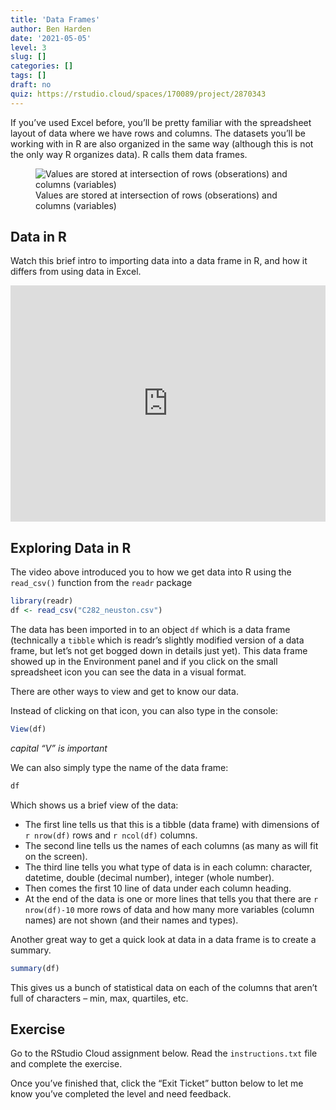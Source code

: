 ```yaml
---
title: 'Data Frames'
author: Ben Harden
date: '2021-05-05'
level: 3
slug: []
categories: []
tags: []
draft: no
quiz: https://rstudio.cloud/spaces/170089/project/2870343
---
```


If you've used Excel before, you'll be pretty familiar with the spreadsheet layout of data where we have rows and columns. The datasets you'll be working with in R are also organized in the same way (although this is not the only way R organizes data). R calls them data frames.

![Values are stored at intersection of rows (obserations) and columns (variables)](tidy_1.png)

## Data in R

Watch this brief intro to importing data into a data frame in R, and how it differs from using data in Excel.

<div style="padding:75% 0 0 0;position:relative;"><iframe src="https://player.vimeo.com/video/555320284?badge=0&amp;autopause=0&amp;player_id=0&amp;app_id=58479" frameborder="0" allow="autoplay; fullscreen; picture-in-picture" allowfullscreen style="position:absolute;top:0;left:0;width:100%;height:100%;" title="Sequence 01.mov"></iframe></div><script src="https://player.vimeo.com/api/player.js"></script>

## Exploring Data in R

The video above introduced you to how we get data into R using the `read_csv()` function from the `readr` package 

```r
library(readr)
df <- read_csv("C282_neuston.csv")
```

The data has been imported in to an object `df` which is a data frame (technically a `tibble` which is readr's slightly modified version of a data frame, but let's not get bogged down in details just yet). This data frame showed up in the Environment panel and if you click on the small spreadsheet icon you can see the data in a visual format. 

There are other ways to view and get to know our data.

Instead of clicking on that icon, you can also type in the console:

```r
View(df)
```

*capital "V" is important*

We can also simply type the name of the data frame:

```r
df
```

Which shows us a brief view of the data:

* The first line tells us that this is a tibble (data frame) with dimensions of `r nrow(df)` rows and `r ncol(df)` columns.
* The second line tells us the names of each columns (as many as will fit on the screen).
* The third line tells you what type of data is in each column: character, datetime, double (decimal number), integer (whole number).
* Then comes the first 10 line of data under each column heading.
* At the end of the data is one or more lines that tells you that there are `r nrow(df)-10` more rows of data and how many more variables (column names) are not shown (and their names and types).

Another great way to get a quick look at data in a data frame is to create a summary.

```r
summary(df)
```

This gives us a bunch of statistical data on each of the columns that aren't full of characters -- min, max, quartiles, etc.

<!-- ## Other things to know about looking at data -->

<!-- As we begin to explore data and begin to visualize it, some of the following functions can be useful. -->

<!-- To get the number of rows in a data frame you can use -->

<!-- ```{r, include = TRUE} -->
<!-- nrow(df) -->
<!-- ``` -->

<!-- and same for columns. -->

<!-- ```{r, include = TRUE} -->
<!-- ncol(df) -->
<!-- ``` -->

<!-- Or both dimenstions together -->

<!-- ```{r} -->
<!-- dim(df) -->
<!-- ``` -->

<!-- You can also get all the names of columns: -->

<!-- ```{r, include = TRUE} -->
<!-- names(df) -->
<!-- ``` -->

<!-- If you want to access just one column of the data as a vector, the easiest way is usually with `$`: -->

<!-- ```{r} -->
<!-- df$temp -->
<!-- ``` -->

<!-- But we can also access the same column of data using `[[...]]` with either the name or the column number (also known as the column index). The following will work the sae as above -->

<!-- ```{r, eval = FALSE} -->
<!-- df[["temp"]] -->
<!-- df[[5]] -->
<!-- ``` -->

<!-- Or we can access a single column data frame using `[...]`: -->

<!-- ```{r, eval = FALSE} -->
<!-- df["temp"] -->
<!-- df[5] -->
<!-- ``` -->

## Exercise

Go to the RStudio Cloud assignment below. Read the `instructions.txt` file and complete the exercise.

Once you've finished that, click the "Exit Ticket" button below to let me know you've completed the level and need feedback.
